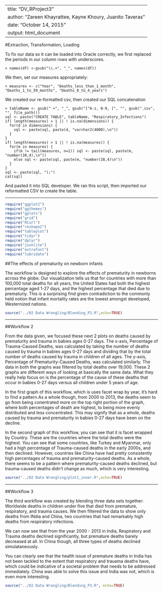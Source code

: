 
---
title: "DV_RProject3"
author: "Zareen Khayrattee, Kayne Khoury, Juanito Taveras"
date: "October 14, 2015"
output: html_document
---

#Extraction, Transformation, Loading

To fix our data so it can be loaded into Oracle correctly, we first replaced the periods in our column rows with underscores. 
```
> names(df) <-gsub("\\.+", "_", names(df))
```
We then, set our measures appropriately:
```
> measures <- c("Year", "Deaths_less_than_1_month", "Deaths_1_to_59_months", "Deaths_0_to_4_years") 
```
We created our re-formatted csv, then created our SQL concatenation
```
> tableName <- gsub(" +", "_", gsub("[^A-z, 0-9, ]", "", gsub(".csv", "", file_path)))
sql <- paste("CREATE TABLE", tableName, "Respiratory_Infections")
if( length(measures) > 1 || ! is.na(dimensions)) {
  for(d in dimensions) {
    sql <- paste(sql, paste(d, "varchar2(4000),\n"))
  }
}
if( length(measures) > 1 || ! is.na(measures)) {
  for(m in measures) {
    if(m != tail(measures, n=1)) sql <- paste(sql, paste(m, "number(38,4),\n"))
    else sql <- paste(sql, paste(m, "number(38,4)\n"))
  }
}
sql <- paste(sql, ");")
cat(sql)
```
And pasted it into SQL developer. We ran this script, then imported our reformatted CSV to create the table.

----------------

```r
require("ggplot2")
require("ggthemes")
require("gplots")
require("grid")
require("RCurl")
require("reshape2")
require("tableplot")
require("tidyr")
require("dplyr")
require("jsonlite")
require("extrafont")
require("lubridate")
```
##The effects of prematurity on newborn infants

The workflow is designed to explore the effects of prematurity in newborns across the globe.   Our visualization tells us that for countries with more than 100,000 total deaths for all years, the United States had both the highest percentage aged 1-27 days, and the highest percentage that died due to prematuriy. This is a surprising find given contradiction to the commonly held notion that infant mortality rates are the lowest amongst developed, Westernized nations. 

```r
source("../02 Data Wrangling/Blending_P2.R",echo=TRUE)
```

----------------

##Workflow 2

From the data given, we focused these next 2 plots on deaths caused by prematurity and trauma in babies ages 0-27 days. The x-axis, Percentage of Trauma-Caused Deaths, was calculated by taking the number of deaths caused by trauma in babies ages 0-27 days and dividing that by the total number of deaths caused by trauma in children of all ages. The y-axis, Percentage of Prematurity-Caused Deaths, was calculated similarly. The data in both the graphs was filtered by total deaths over 19,000. These 2 graphs are different ways of looking at basically the same data. What they really help focus on is the percentage of the cause of these deaths that occur in babies 0-27 days versus all children under 5 years of age.

In the first graph of this workflow, which is uses facet wrap by year, it's hard to find a pattern.As a whole though, from 2000 to 2013, the deaths seem to go from being conentrated more on the top right portion of the graph, where both percentages of death are highest, to being more evenly distributed and less concentrated. This may signify that as a whole, deaths caused by trauma and prematurity in babies 0-27 days have been on the decline. 

In the second graph of this workflow, you can see that it is facet wrapped by Country. These are the countries where the total deaths were the highest. You can see that some countries, like Turkey and Myanmar, only had a high percentage of Trauma-caused deaths in the early 2000s, and then declined. However, countries like China have had pretty consistently high percentages of trauma and prematurity-caused deaths. As a whole, there seems to be a pattern where prematurity-caused deaths declined, but trauma-caused deaths didn't change as much, which is very interesting.

```r
source("../02 Data Wrangling/plot1_inner.R",echo=TRUE)
```
------------------------------

##Workflow 3

The third workflow was created by blending three data sets together: Worldwide deaths in children under five that died from premature, respiratory, and trauma causes. We then filtered the data to show only deaths from INdia and China, two countries that had remarkably high deaths from respiratory infections.

We can now see that from the year 2000 - 2013 in India, Respiratory and Trauma deaths declined significantly, but premature deaths barely decreased at all. In China though, all three types of deaths declined simulataneously.

You can clearly see that the health issue of premature deaths in India has not been tackled to the extent that respiratory and trauama deaths have, which could be indicative of a societal problem that needs to be addressed immediately. China was able to solve this issue and India was not, which is even more interesting.
```r
source("../02 Data Wrangling/Blending_P3.R", echo=TRUE)
```
